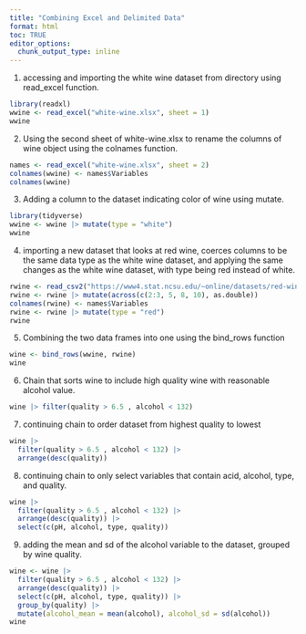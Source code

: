 ```yaml
---
title: "Combining Excel and Delimited Data"
format: html
toc: TRUE
editor_options: 
  chunk_output_type: inline
---
```


1. 
accessing and importing the white wine dataset from directory using read_excel function.
```r
library(readxl)
wwine <- read_excel("white-wine.xlsx", sheet = 1)
wwine
```

2. 
Using the second sheet of white-wine.xlsx to rename the columns of wine object using the colnames function.
```r
names <- read_excel("white-wine.xlsx", sheet = 2)
colnames(wwine) <- names$Variables
colnames(wwine)
```

3. 
Adding a column to the dataset indicating color of wine using mutate.
```r
library(tidyverse)
wwine <- wwine |> mutate(type = "white")
wwine
```

4.
importing a new dataset that looks at red wine, coerces columns to be the same data type as the white wine dataset, and applying the same changes as the white wine dataset, with type being red instead of white.
```r
rwine <- read_csv2("https://www4.stat.ncsu.edu/~online/datasets/red-wine.csv")
rwine <- rwine |> mutate(across(c(2:3, 5, 8, 10), as.double))
colnames(rwine) <- names$Variables
rwine <- rwine |> mutate(type = "red")
rwine
```

5. 
Combining the two data frames into one using the bind_rows function
```r
wine <- bind_rows(wwine, rwine)
wine
```

6. 
Chain that sorts wine to include high quality wine with reasonable alcohol value.
```r
wine |> filter(quality > 6.5 , alcohol < 132)
```

7. 
continuing chain to order dataset from highest quality to lowest
```r
wine |> 
  filter(quality > 6.5 , alcohol < 132) |>
  arrange(desc(quality))
```

8. 
continuing chain to only select variables that contain acid, alcohol, type, and quality.
```r
wine |> 
  filter(quality > 6.5 , alcohol < 132) |>
  arrange(desc(quality)) |> 
  select(c(pH, alcohol, type, quality))
```

9. 
adding the mean and sd of the alcohol variable to the dataset, grouped by wine quality.
```r
wine <- wine |> 
  filter(quality > 6.5 , alcohol < 132) |>
  arrange(desc(quality)) |> 
  select(c(pH, alcohol, type, quality)) |>
  group_by(quality) |>
  mutate(alcohol_mean = mean(alcohol), alcohol_sd = sd(alcohol))
wine
```
